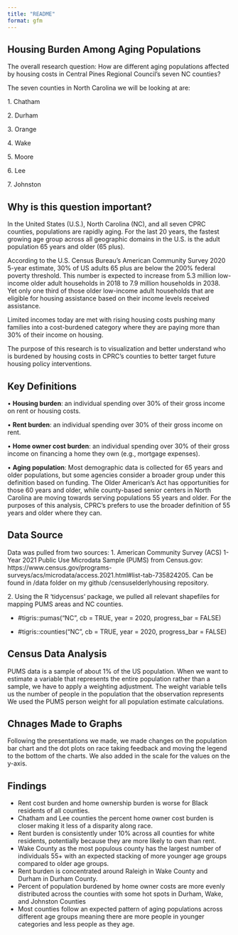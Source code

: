 ```yaml
---
title: "README"
format: gfm
---
```


## **Housing Burden Among Aging Populations**

The overall research question: How are different aging populations affected by housing costs in Central Pines Regional Council’s seven NC counties?

The seven counties in North Carolina we will be looking at are:

1\. Chatham

2\. Durham

3\. Orange

4\. Wake

5\. Moore

6\. Lee

7\. Johnston

## **Why is this question important?**

In the United States (U.S.), North Carolina (NC), and all seven CPRC counties, populations are rapidly aging. For the last 20 years, the fastest growing age group across all geographic domains in the U.S. is the adult population 65 years and older (65 plus).

According to the U.S. Census Bureau’s American Community Survey 2020 5-year estimate, 30% of US adults 65 plus are below the 200% federal poverty threshold. This number is expected to increase from 5.3 million low-income older adult households in 2018 to 7.9 million households in 2038. Yet only one third of those older low-income adult households that are eligible for housing assistance based on their income levels received assistance.

Limited incomes today are met with rising housing costs pushing many families into a cost-burdened category where they are paying more than 30% of their income on housing.

The purpose of this research is to visualization and better understand who is burdened by housing costs in CPRC's counties to better target future housing policy interventions.

## **Key Definitions**

• **Housing burden**: an individual spending over 30% of their gross income on rent or housing costs.

• **Rent burden**: an individual spending over 30% of their gross income on rent.

• **Home owner cost burden**: an individual spending over 30% of their gross income on financing a home they own (e.g., mortgage expenses).

• **Aging population**: Most demographic data is collected for 65 years and older populations, but some agencies consider a broader group under this definition based on funding. The Older American’s Act has opportunities for those 60 years and older, while county-based senior centers in North Carolina are moving towards serving populations 55 years and older. For the purposes of this analysis, CPRC’s prefers to use the broader definition of 55 years and older where they can.

## **Data Source**

Data was pulled from two sources: 1. American Community Survey (ACS) 1-Year 2021 Public Use Microdata Sample (PUMS) from Census.gov: https://www.census.gov/programs-surveys/acs/microdata/access.2021.html#list-tab-735824205. Can be found in /data folder on my github /censuselderlyhousing repository.

2\. Using the R 'tidycensus' package, we pulled all relevant shapefiles for mapping PUMS areas and NC counties.

-   #tigris::pumas("NC", cb = TRUE, year = 2020, progress_bar = FALSE)

-   #tigris::counties("NC", cb = TRUE, year = 2020, progress_bar = FALSE)

## **Census Data Analysis**

PUMS data is a sample of about 1% of the US population. When we want to estimate a variable that represents the entire population rather than a sample, we have to apply a weighting adjustment. The weight variable tells us the number of people in the population that the observation represents We used the PUMS person weight for all population estimate calculations.

## **Chnages Made to Graphs** 
Following the presentations we made, we made changes on the population bar chart and the dot plots on race taking feedback and moving the legend to the bottom of the charts. We also added in the scale for the values on the y-axis.

## **Findings**
- Rent cost burden and home ownership burden is worse for Black residents of all counties.
- Chatham and Lee counties the percent home owner cost burden is closer making it less of a disparity along race.
- Rent burden is consistently under 10% across all counties for white residents, potentially because they are more likely to own than rent.
- Wake County as the most populous county has the largest number of individuals 55+ with an expected stacking of more younger age groups compared to older age groups.
- Rent burden is concentrated around Raleigh in Wake County and Durham in Durham County.
- Percent of population burdened by home owner costs are more evenly distributed across the counties with some hot spots in Durham, Wake, and Johnston Counties
- Most counties follow an expected pattern of aging populations across different age groups meaning there are more people in younger categories and less people as they age.

